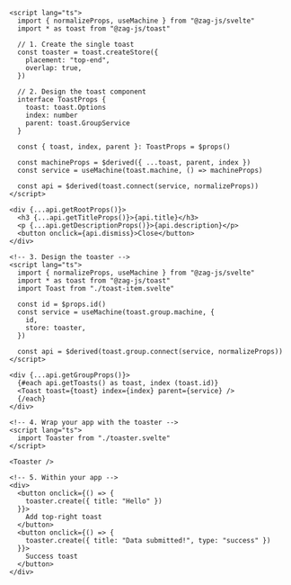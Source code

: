```svelte
<script lang="ts">
  import { normalizeProps, useMachine } from "@zag-js/svelte"
  import * as toast from "@zag-js/toast"

  // 1. Create the single toast
  const toaster = toast.createStore({
    placement: "top-end",
    overlap: true,
  })

  // 2. Design the toast component
  interface ToastProps {
    toast: toast.Options
    index: number
    parent: toast.GroupService
  }

  const { toast, index, parent }: ToastProps = $props()

  const machineProps = $derived({ ...toast, parent, index })
  const service = useMachine(toast.machine, () => machineProps)

  const api = $derived(toast.connect(service, normalizeProps))
</script>

<div {...api.getRootProps()}>
  <h3 {...api.getTitleProps()}>{api.title}</h3>
  <p {...api.getDescriptionProps()}>{api.description}</p>
  <button onclick={api.dismiss}>Close</button>
</div>

<!-- 3. Design the toaster -->
<script lang="ts">
  import { normalizeProps, useMachine } from "@zag-js/svelte"
  import * as toast from "@zag-js/toast"
  import Toast from "./toast-item.svelte"

  const id = $props.id()
  const service = useMachine(toast.group.machine, {
    id,
    store: toaster,
  })

  const api = $derived(toast.group.connect(service, normalizeProps))
</script>

<div {...api.getGroupProps()}>
  {#each api.getToasts() as toast, index (toast.id)}
  <Toast toast={toast} index={index} parent={service} />
  {/each}
</div>

<!-- 4. Wrap your app with the toaster -->
<script lang="ts">
  import Toaster from "./toaster.svelte"
</script>

<Toaster />

<!-- 5. Within your app -->
<div>
  <button onclick={() => {
    toaster.create({ title: "Hello" })
  }}>
    Add top-right toast
  </button>
  <button onclick={() => {
    toaster.create({ title: "Data submitted!", type: "success" })
  }}>
    Success toast
  </button>
</div>
```

